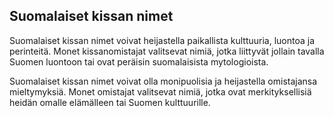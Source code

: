 ## Suomalaiset kissan nimet

Suomalaiset kissan nimet voivat heijastella paikallista kulttuuria, luontoa ja perinteitä. Monet kissanomistajat valitsevat nimiä, jotka liittyvät jollain tavalla Suomen luontoon tai ovat peräisin suomalaisista mytologioista.

Suomalaiset kissan nimet voivat olla monipuolisia ja heijastella omistajansa mieltymyksiä. Monet omistajat valitsevat nimiä, jotka ovat merkityksellisiä heidän omalle elämälleen tai Suomen kulttuurille.
